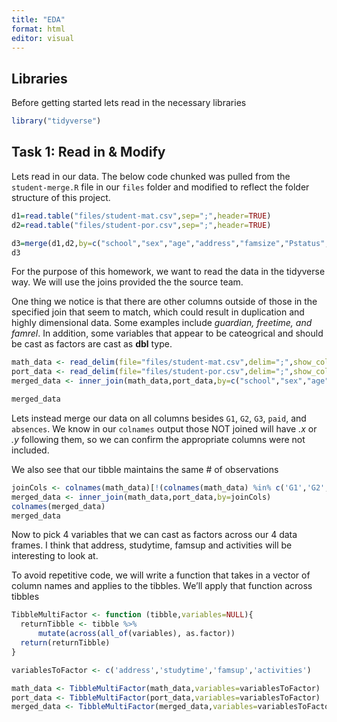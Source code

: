 ```yaml
---
title: "EDA"
format: html
editor: visual
---
```

## Libraries

Before getting started lets read in the necessary libraries

```r
library("tidyverse")
```
## Task 1: Read in & Modify

Lets read in our data. The below code chunked was pulled from the `student-merge.R` file in our `files` folder and modified to reflect the folder structure of this project.

```r
d1=read.table("files/student-mat.csv",sep=";",header=TRUE)
d2=read.table("files/student-por.csv",sep=";",header=TRUE)

d3=merge(d1,d2,by=c("school","sex","age","address","famsize","Pstatus","Medu","Fedu","Mjob","Fjob","reason","nursery","internet"))
d3
```

For the purpose of this homework, we want to read the data in the tidyverse way. We will use the joins provided the the source team.

One thing we notice is that there are other columns outside of those in the specified join that seem to match, which could result in duplication and highly dimensional data. Some examples include *guardian, freetime, and famrel*. In addition, some variables that appear to be cateogrical and should be cast as factors are cast as **dbl** type.

```r
math_data <- read_delim(file="files/student-mat.csv",delim=";",show_col_types = FALSE)
port_data <- read_delim(file="files/student-por.csv",delim=";",show_col_types = FALSE)
merged_data <- inner_join(math_data,port_data,by=c("school","sex","age","address","famsize","Pstatus","Medu","Fedu","Mjob","Fjob","reason","nursery","internet"))

merged_data
```

Lets instead merge our data on all columns besides `G1`, `G2`, `G3`, `paid`, and `absences`. We know in our `colnames` output those NOT joined will have *.x* or *.y* following them, so we can confirm the appropriate columns were not included.

We also see that our tibble maintains the same # of observations

```r
joinCols <- colnames(math_data)[!(colnames(math_data) %in% c('G1','G2','G3','paid','absences'))]
merged_data <- inner_join(math_data,port_data,by=joinCols)
colnames(merged_data)
merged_data
```

Now to pick 4 variables that we can cast as factors across our 4 data frames. I think that address, studytime, famsup and activities will be interesting to look at.

To avoid repetitive code, we will write a function that takes in a vector of column names and applies to the tibbles. We'll apply that function across tibbles

```r
TibbleMultiFactor <- function (tibble,variables=NULL){
  returnTibble <- tibble %>%
      mutate(across(all_of(variables), as.factor))
  return(returnTibble)
}

variablesToFactor <- c('address','studytime','famsup','activities')

math_data <- TibbleMultiFactor(math_data,variables=variablesToFactor)
port_data <- TibbleMultiFactor(port_data,variables=variablesToFactor)
merged_data <- TibbleMultiFactor(merged_data,variables=variablesToFactor)
```

